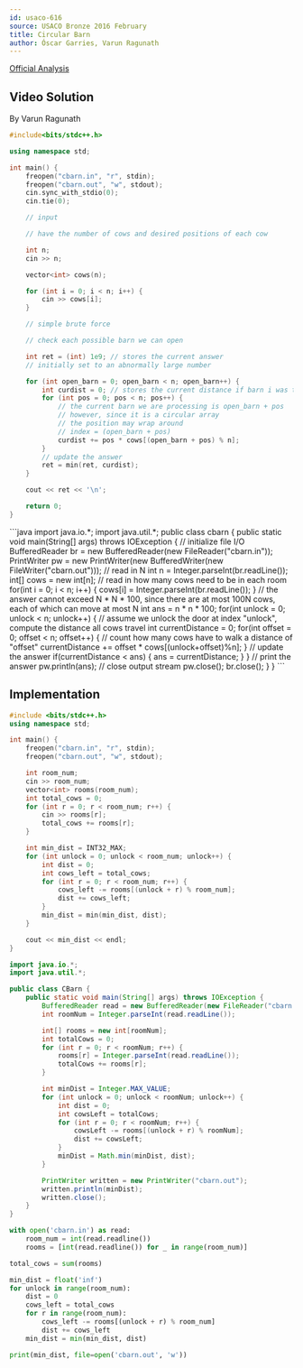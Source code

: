 ```yaml
---
id: usaco-616
source: USACO Bronze 2016 February
title: Circular Barn
author: Óscar Garries, Varun Ragunath
---
```


[Official Analysis](http://www.usaco.org/current/data/sol_cbarn_bronze_feb16.html)

## Video Solution
By Varun Ragunath

<Youtube id="wqwTZTw86LM" />

<Spoiler title="Video Solution Code">
<LanguageSection>
<CPPSection>

```cpp
#include<bits/stdc++.h>

using namespace std;

int main() {
	freopen("cbarn.in", "r", stdin);
	freopen("cbarn.out", "w", stdout);
	cin.sync_with_stdio(0);
	cin.tie(0);

	// input

	// have the number of cows and desired positions of each cow

	int n;
	cin >> n;

	vector<int> cows(n);

	for (int i = 0; i < n; i++) {
		cin >> cows[i];
	}

	// simple brute force

	// check each possible barn we can open

	int ret = (int) 1e9; // stores the current answer
	// initially set to an abnormally large number

	for (int open_barn = 0; open_barn < n; open_barn++) {
		int curdist = 0; // stores the current distance if barn i was the opened barn
		for (int pos = 0; pos < n; pos++) {
			// the current barn we are processing is open_barn + pos
			// however, since it is a circular array 
			// the position may wrap around
			// index = (open_barn + pos)
			curdist += pos * cows[(open_barn + pos) % n];
		}
		// update the answer
		ret = min(ret, curdist);
	}

	cout << ret << '\n';

	return 0;
}
```
</CPPSection>
	
<JavaSection>
```java
import java.io.*;
import java.util.*;
public class cbarn {
	public static void main(String[] args) throws IOException {
		// initialize file I/O
		BufferedReader br = new BufferedReader(new FileReader("cbarn.in"));
		PrintWriter pw = new PrintWriter(new BufferedWriter(new FileWriter("cbarn.out")));
		// read in N
		int n = Integer.parseInt(br.readLine());
		int[] cows = new int[n];
		// read in how many cows need to be in each room
		for(int i = 0; i < n; i++) {
			cows[i] = Integer.parseInt(br.readLine());
		}
		// the answer cannot exceed N * N * 100, since there are at most 100N cows, each of which can move at most N
		int ans = n * n * 100;
		for(int unlock = 0; unlock < n; unlock++) {
			// assume we unlock the door at index "unlock", compute the distance all cows travel
			int currentDistance = 0;
			for(int offset = 0; offset < n; offset++) {
				// count how many cows have to walk a distance of "offset"
				currentDistance += offset * cows[(unlock+offset)%n];
			}
			// update the answer
			if(currentDistance < ans) {
				ans = currentDistance;
			}
		}
		// print the answer
		pw.println(ans);
		// close output stream
		pw.close();
    br.close();
	}
}
```
</JavaSection>

</LanguageSection>
</Spoiler>

<LanguageSection>
<CPPSection>

## Implementation

```cpp
#include <bits/stdc++.h>
using namespace std;

int main() {
	freopen("cbarn.in", "r", stdin);
	freopen("cbarn.out", "w", stdout);

	int room_num;
	cin >> room_num;
	vector<int> rooms(room_num);
	int total_cows = 0;
	for (int r = 0; r < room_num; r++) {
		cin >> rooms[r];
		total_cows += rooms[r];
	}

	int min_dist = INT32_MAX;
	for (int unlock = 0; unlock < room_num; unlock++) {
		int dist = 0;
		int cows_left = total_cows;
		for (int r = 0; r < room_num; r++) {
			cows_left -= rooms[(unlock + r) % room_num];
			dist += cows_left;
		}
		min_dist = min(min_dist, dist);
	}

	cout << min_dist << endl;
}
```

</CPPSection>
<JavaSection>

```java
import java.io.*;
import java.util.*;

public class CBarn {
	public static void main(String[] args) throws IOException {
		BufferedReader read = new BufferedReader(new FileReader("cbarn.in"));
		int roomNum = Integer.parseInt(read.readLine());

		int[] rooms = new int[roomNum];
		int totalCows = 0;
		for (int r = 0; r < roomNum; r++) {
			rooms[r] = Integer.parseInt(read.readLine());
			totalCows += rooms[r];
		}

		int minDist = Integer.MAX_VALUE;
		for (int unlock = 0; unlock < roomNum; unlock++) {
			int dist = 0;
			int cowsLeft = totalCows;
			for (int r = 0; r < roomNum; r++) {
				cowsLeft -= rooms[(unlock + r) % roomNum];
				dist += cowsLeft;
			}
			minDist = Math.min(minDist, dist);
		}

		PrintWriter written = new PrintWriter("cbarn.out");
		written.println(minDist);
		written.close();
	}
}
```

</JavaSection>
<PySection>

```py
with open('cbarn.in') as read:
	room_num = int(read.readline())
	rooms = [int(read.readline()) for _ in range(room_num)]

total_cows = sum(rooms)

min_dist = float('inf')
for unlock in range(room_num):
	dist = 0
	cows_left = total_cows
	for r in range(room_num):
		cows_left -= rooms[(unlock + r) % room_num]
		dist += cows_left
	min_dist = min(min_dist, dist)

print(min_dist, file=open('cbarn.out', 'w'))
```

</PySection>
</LanguageSection>
